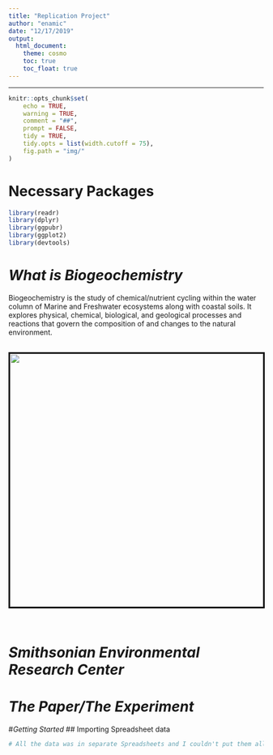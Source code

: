 ```yaml
---
title: "Replication Project"
author: "enamic"
date: "12/17/2019"
output: 
  html_document:
    theme: cosmo
    toc: true
    toc_float: true
---
```


***

```r
knitr::opts_chunk$set(
	echo = TRUE,
	warning = TRUE,
	comment = "##",
	prompt = FALSE,
	tidy = TRUE,
	tidy.opts = list(width.cutoff = 75),
	fig.path = "img/"
)
```

# Necessary Packages
```r
library(readr)
library(dplyr)
library(ggpubr)
library(ggplot2)
library(devtools)
```

# *What is Biogeochemistry*
  Biogeochemistry is the study of chemical/nutrient cycling within the water column of Marine and Freshwater ecosystems along with coastal soils. It explores physical, chemical, biological, and geological processes and reactions that govern the composition of and changes to the natural environment.
  
<br><center>
<img src="images/Biogeochemistry Example.png" style="border:3px solid black" width="500px"/>
</center><br>

# *Smithsonian Environmental Research Center*
# *The Paper/The Experiment*
#*Getting Started*
## Importing Spreadsheet data
```r
# All the data was in separate Spreadsheets and I couldn't put them all together because it wouldn't make senses so I took out the data for the years I needed for each and turned them all into their own sheets and the .csv
```


